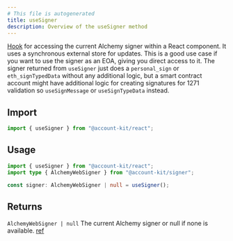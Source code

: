 ```yaml
---
# This file is autogenerated
title: useSigner
description: Overview of the useSigner method
---
```



[Hook](https://github.com/alchemyplatform/aa-sdk/blob/main/account-kit/react/src/hooks/useSigner.ts) for accessing the current Alchemy signer within a React component. It uses a synchronous external store for updates.
This is a good use case if you want to use the signer as an EOA, giving you direct access to it. The signer returned from `useSigner` just does a `personal_sign` or `eth_signTypedData` without any additional logic, but a smart contract account might have additional logic for creating signatures for 1271 validation so `useSignMessage` or `useSignTypeData` instead.

## Import

```ts
import { useSigner } from "@account-kit/react";
```

## Usage

```ts twoslash
import { useSigner } from "@account-kit/react";
import type { AlchemyWebSigner } from "@account-kit/signer";

const signer: AlchemyWebSigner | null = useSigner();
```

## Returns

`AlchemyWebSigner | null`
The current Alchemy signer or null if none is available. [ref](https://github.com/alchemyplatform/aa-sdk/blob/main/account-kit/signer/src/client/index.ts#L50)

